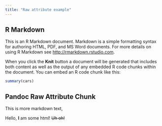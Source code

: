 ```yaml
---
title: "Raw attribute example"
---
```


## R Markdown

This is an R Markdown document. Markdown is a simple formatting syntax for authoring HTML, PDF, and MS Word documents. For more details on using R Markdown see <http://rmarkdown.rstudio.com>.

When you click the **Knit** button a document will be generated that includes both content as well as the output of any embedded R code chunks within the document. You can embed an R code chunk like this:

```r
summary(cars)
```

## Pandoc Raw Attribute Chunk

This is more markdown text,

```{=html}
Hello, <b>I</b> am some html!

<del>Uh oh!</del>

<br/>
```
